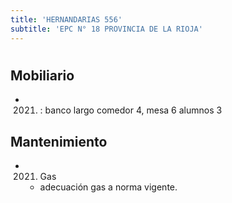 ```yaml
---
title: 'HERNANDARIAS 556'
subtitle: 'EPC N° 18 PROVINCIA DE LA RIOJA'
---
```


#


## Mobiliario

*  (2021) : banco largo comedor 4, mesa 6 alumnos 3 





## Mantenimiento

*  (2021) Gas 
    + adecuación gas a norma vigente.




